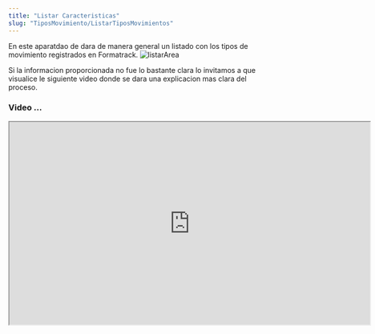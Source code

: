 ```yaml
---
title: "Listar Caracteristicas"
slug: "TiposMovimiento/ListarTiposMovimientos"
---
```



<Tabs>
  <TabItem label="Endpoint">
    <ApiEndpoint url={`${API_BASE_URL}bodega/caracteristicas`} />
  </TabItem>
</Tabs>

En este aparatdao de dara de manera general un listado con los tipos de movimiento registrados en Formatrack.
<Image src={listarArea} alt="listarArea" width={3148} height={2270} />

Si la informacion proporcionada no fue lo bastante clara lo invitamos a que visualice le siguiente video donde se dara una explicacion mas clara del proceso.

### Video ...


<div style={{ display: "flex", justifyContent: "center" }}>
  <iframe
    width="720"
    height="405"
    src="https://www.youtube.com/embed/o3ENiCB51To"
    
    title="Tutorial"
    frameBorder="0"
    allow="accelerometer; autoplay; clipboard-write; encrypted-media; gyroscope; picture-in-picture"
    allowFullScreen
  ></iframe>
</div>